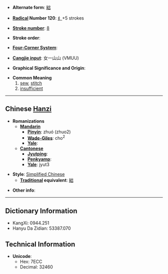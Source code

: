 * '''Alternate form''': [[絀]]

* '''[[Wiktionary:Chinese radical index| Radical]] Number 120''': [[Wiktionary:Chinese radical index 纟|纟]]+5 strokes

* '''[[Wiktionary:Chinese total strokes index|Stroke number]]''': [[Wiktionary:Chinese total strokes index 8|8]]

* '''Stroke order''': 

* '''[[Wiktionary:Chinese four corner index|Four-Corner System]]''': 

* '''[[Wiktionary:Chinese Cangjie index|Cangjie input]]''': 女一山山 (VMUU)

* '''Graphical Significance and Origin''': 

* '''Common Meaning'''
*#[[sew]], [[stitch]]
*# [[insufficient]]

----

== Chinese [[Hanzi]] ==

* '''Romanizations'''
** '''[[Mandarin]]'''
*** '''[[Pinyin]]''': zhuó (zhuo2)
*** '''[[Wade-Giles]]''': cho<sup>2</sup>
*** '''[[Yale]]''': 
** '''[[Cantonese]]'''
*** '''[[Jyutping]]''':
*** '''[[Penkyamp]]''': 
*** '''[[Yale]]''': jyut3

* '''Style''': [[Simplified Chinese]] 
** '''[[Traditional Chinese|Traditional]] equivalent''': [[絀]]

* '''Other info''': 

----

== Dictionary Information ==

* KangXi: 0944.251
* Hanyu Da Zidian: 53387.070

== Technical Information ==

* '''Unicode''':
** Hex: 7ECC
** Decimal: 32460